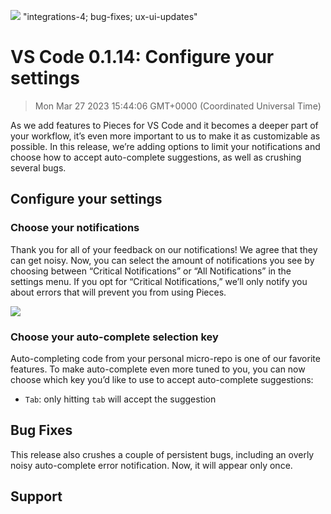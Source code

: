 ![](https://uploads-ssl.webflow.com/6143afec68f555387049efb3/630d870d6cc4c325136ab5e9_ezgif_com-gif-maker60_eac30519cc627abe630ef7563756a6b9_2000.png)
"integrations-4; bug-fixes; ux-ui-updates"
# VS Code 0.1.14: Configure your settings
> Mon Mar 27 2023 15:44:06 GMT+0000 (Coordinated Universal Time)

As we add features to Pieces for VS Code and it becomes a deeper part of your workflow, it’s even more important to us to make it as customizable as possible. In this release, we’re adding options to limit your notifications and choose how to accept auto-complete suggestions, as well as crushing several bugs.

## Configure your settings
### Choose your notifications
Thank you for all of your feedback on our notifications! We agree that they can get noisy. Now, you can select the amount of notifications you see by choosing between “Critical Notifications” or “All Notifications” in the settings menu.
If you opt for “Critical Notifications,” we’ll only notify you about errors that will prevent you from using Pieces.

![](c="https://uploads-ssl.webflow.com/6143afec68f555387049efb3/630d870e6cc4c328516ab813_ezgif_com-gif-maker58_1a620b0c27797d853fac7b8f288c028e_800.png)

### Choose your auto-complete selection key
Auto-completing code from your personal micro-repo is one of our favorite features. To make auto-complete even more tuned to you, you can now choose which key you’d like to use to accept auto-complete suggestions:

- <code>Tab</code>: only hitting <code>tab</code> will accept the suggestion

## Bug Fixes
This release also crushes a couple of persistent bugs, including an overly noisy auto-complete error notification. Now, it will appear only once.

## Support
